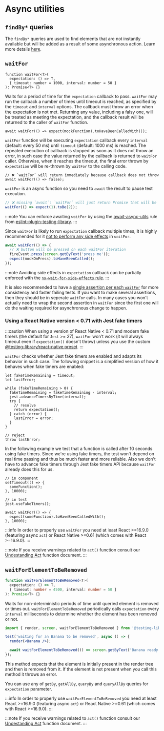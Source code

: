 # Async utilities

## `findBy*` queries

The `findBy*` queries are used to find elements that are not instantly available but will be added as a result of some asynchronous action. Learn more details [here](docs/api/queries#find-by).

## `waitFor`

```tsx
function waitFor<T>(
  expectation: () => T,
  { timeout: number = 1000, interval: number = 50 }
): Promise<T> {}
```

Waits for a period of time for the `expectation` callback to pass. `waitFor` may run the callback a number of times until timeout is reached, as specified by the `timeout` and `interval` options. The callback must throw an error when the expectation is not met. Returning any value, including a falsy one, will be treated as meeting the expectation, and the callback result will be returned to the caller of `waitFor` function.

```tsx
await waitFor(() => expect(mockFunction).toHaveBeenCalledWith());
```

`waitFor` function will be executing `expectation` callback every `interval` (default: every 50 ms) until `timeout` (default: 1000 ms) is reached. The repeated execution of callback is stopped as soon as it does not throw an error, in such case the value returned by the callback is returned to `waitFor` caller. Otherwise, when it reaches the timeout, the final error thrown by `expectation` will be re-thrown by `waitFor` to the calling code.

```tsx
// ❌ `waitFor` will return immediately because callback does not throw
await waitFor(() => false);
```

`waitFor` is an async function so you need to `await` the result to pause test execution.

```jsx
// ❌ missing `await`: `waitFor` will just return Promise that will be rejected when the timeout is reached
waitFor(() => expect(1).toBe(2));
```

:::note
You can enforce awaiting `waitFor` by using the [await-async-utils](https://github.com/testing-library/eslint-plugin-testing-library/blob/main/docs/rules/await-async-utils.md) rule from [eslint-plugin-testing-library](https://github.com/testing-library/eslint-plugin-testing-library).
:::

Since `waitFor` is likely to run `expectation` callback multiple times, it is highly recommended for it [not to perform any side effects](https://kentcdodds.com/blog/common-mistakes-with-react-testing-library#performing-side-effects-in-waitfor) in `waitFor`.

```jsx
await waitFor(() => {
  // ❌ button will be pressed on each waitFor iteration
  fireEvent.press(screen.getByText('press me'));
  expect(mockOnPress).toHaveBeenCalled();
});
```

:::note
Avoiding side effects in `expectation` callback can be partially enforced with the [`no-wait-for-side-effects` rule](https://github.com/testing-library/eslint-plugin-testing-library/blob/main/docs/rules/no-wait-for-side-effects.md).
:::

It is also recommended to have a [single assertion per each `waitFor`](https://kentcdodds.com/blog/common-mistakes-with-react-testing-library#having-multiple-assertions-in-a-single-waitfor-callback) for more consistency and faster failing tests. If you want to make several assertions, then they should be in seperate `waitFor` calls. In many cases you won't actually need to wrap the second assertion in `waitFor` since the first one will do the waiting required for asynchronous change to happen.

### Using a React Native version < 0.71 with Jest fake timers

:::caution
When using a version of React Native < 0.71 and modern fake timers (the default for `Jest` >= 27), `waitFor` won't work (it will always timeout even if `expectation()` doesn't throw) unless you use the custom [@testing-library/react-native preset](https://github.com/callstack/react-native-testing-library#custom-jest-preset).
:::

`waitFor` checks whether Jest fake timers are enabled and adapts its behavior in such case. The following snippet is a simplified version of how it behaves when fake timers are enabled:

```tsx
let fakeTimeRemaining = timeout;
let lastError;

while (fakeTimeRemaining > 0) {
  fakeTimeRemaining = fakeTimeRemaining - interval;
  jest.advanceTimersByTime(interval);
  try {
    // resolve
    return expectation();
  } catch (error) {
    lastError = error;
  }
}

// reject
throw lastError;
```

In the following example we test that a function is called after 10 seconds using fake timers. Since we're using fake timers, the test won't depend on real time passing and thus be much faster and more reliable. Also we don't have to advance fake timers through Jest fake timers API because `waitFor` already does this for us.

```tsx
// in component
setTimeout(() => {
  someFunction();
}, 10000);

// in test
jest.useFakeTimers();

await waitFor(() => {
  expect(someFunction).toHaveBeenCalledWith();
}, 10000);
```

:::info
In order to properly use `waitFor` you need at least React >=16.9.0 (featuring async `act`) or React Native >=0.61 (which comes with React >=16.9.0).
:::

:::note
If you receive warnings related to `act()` function consult our [Undestanding Act](docs/advanced/understanding-act.md) function document.
:::

## `waitForElementToBeRemoved`

```ts
function waitForElementToBeRemoved<T>(
  expectation: () => T,
  { timeout: number = 4500, interval: number = 50 }
): Promise<T> {}
```

Waits for non-deterministic periods of time until queried element is removed or times out. `waitForElementToBeRemoved` periodically calls `expectation` every `interval` milliseconds to determine whether the element has been removed or not.

```jsx
import { render, screen, waitForElementToBeRemoved } from '@testing-library/react-native';

test('waiting for an Banana to be removed', async () => {
  render(<Banana />);

  await waitForElementToBeRemoved(() => screen.getByText('Banana ready'));
});
```

This method expects that the element is initially present in the render tree and then is removed from it. If the element is not present when you call this method it throws an error.

You can use any of `getBy`, `getAllBy`, `queryBy` and `queryAllBy` queries for `expectation` parameter.

:::info
In order to properly use `waitForElementToBeRemoved` you need at least React >=16.9.0 (featuring async `act`) or React Native >=0.61 (which comes with React >=16.9.0).
:::

:::note
If you receive warnings related to `act()` function consult our [Undestanding Act](docs/advanced/understanding-act.md) function document.
:::

